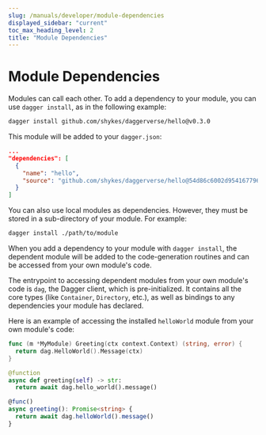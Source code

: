 ```yaml
---
slug: /manuals/developer/module-dependencies
displayed_sidebar: "current"
toc_max_heading_level: 2
title: "Module Dependencies"
---
```


# Module Dependencies

Modules can call each other. To add a dependency to your module, you can use `dagger install`, as in the following example:

```sh
dagger install github.com/shykes/daggerverse/hello@v0.3.0
```

This module will be added to your `dagger.json`:

```json
...
"dependencies": [
  {
    "name": "hello",
    "source": "github.com/shykes/daggerverse/hello@54d86c6002d954167796e41886a47c47d95a626d"
  }
]
```

You can also use local modules as dependencies. However, they must be stored in a sub-directory of your module. For example:

```sh
dagger install ./path/to/module
```

When you add a dependency to your module with `dagger install`, the dependent module will be added to the code-generation routines and can be accessed from your own module's code.

The entrypoint to accessing dependent modules from your own module's code is `dag`, the Dagger client, which is pre-initialized. It contains all the core types (like `Container`, `Directory`, etc.), as well as bindings to any dependencies your module has declared.

Here is an example of accessing the installed `helloWorld` module from your own module's code:

<Tabs groupId="language">
<TabItem value="Go">

```go
func (m *MyModule) Greeting(ctx context.Context) (string, error) {
  return dag.HelloWorld().Message(ctx)
}
```

</TabItem>
<TabItem value="Python">

```python
@function
async def greeting(self) -> str:
  return await dag.hello_world().message()
```


</TabItem>
<TabItem value="TypeScript">

```typescript
@func()
async greeting(): Promise<string> {
  return await dag.helloWorld().message()
}
```

</TabItem>
</Tabs>
